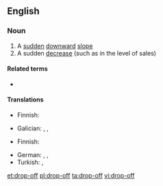 {{also|dropoff|drop off}}
==English==

===Noun===
{{en-noun|head=[[drop]]-[[off]]}}

# A [[sudden]] [[downward]] [[slope]]
# A sudden [[decrease]] (such as in the level of sales)

====Related terms====
* {{l|en|drop off}}

====Translations====
{{trans-top|sudden downward slope}}
* Finnish: {{t+|fi|pudotus}}
{{trans-mid}}
* Galician: {{t+|gl|caída|f}}, {{t|gl|noiro|m}}, {{t|gl|terraplén|m}}
{{trans-bottom}}

{{trans-top|sudden decrease}}
* Finnish: {{t+|fi|pudotus}}
{{trans-mid}}
* German: {{t+|de|Abnahme|f}}, {{t+|de|Minderung|f}}, {{t+|de|Rückgang|m}}
* Turkish: {{t+|tr|azalma}}, {{t+|tr|gerileme}}
{{trans-bottom}}

[[et:drop-off]]
[[pl:drop-off]]
[[ta:drop-off]]
[[vi:drop-off]]